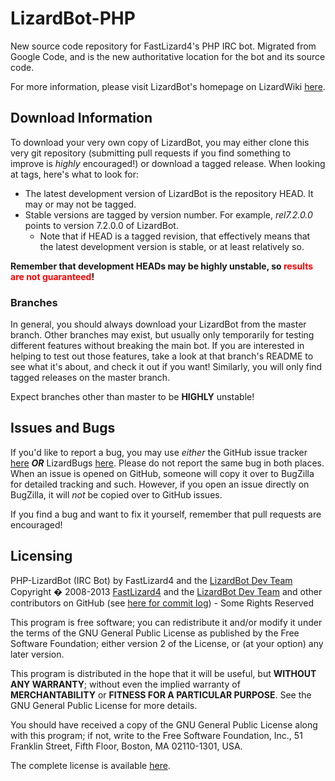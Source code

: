 = LizardBot-PHP =
New source code repository for FastLizard4's PHP IRC bot.  Migrated from Google Code, and is the new authoritative
location for the bot and its source code.

For more information, please visit LizardBot's homepage on LizardWiki [http://fastlizard4.org/wiki/LizardBot here].

== Download Information ==
To download your very own copy of LizardBot, you may either clone this very git repository (submitting pull requests
if you find something to improve is ''highly'' encouraged!) or download a tagged release.  When looking at tags,
here's what to look for:

*The latest development version of LizardBot is the repository HEAD.  It may or may not be tagged.
*Stable versions are tagged by version number.  For example, ''rel7.2.0.0'' points to version 7.2.0.0 of LizardBot.
**Note that if HEAD is a tagged revision, that effectively means that the latest development version is stable, or at least relatively so.

'''Remember that development HEADs may be highly unstable, so <span style="color: #F00;">results are not guaranteed</span>!'''

=== Branches ===
In general, you should always download your LizardBot from the master branch.  Other branches may exist, but usually only temporarily
for testing different features without breaking the main bot.  If you are interested in helping to test out those features, take a look
at that branch's README to see what it's about, and check it out if you want!  Similarly, you will only find tagged releases on the master branch.

Expect branches other than master to be '''HIGHLY''' unstable!

== Issues and Bugs ==
If you'd like to report a bug, you may use ''either'' the GitHub issue tracker [https://github.com/FastLizard4/LizardBot-PHP/issues here]
'''''OR''''' LizardBugs [http://fastlizard4.org/bugzilla/ here].  Please do not report the same bug in both places.  When an issue is opened
on GitHub, someone will copy it over to BugZilla for detailed tracking and such.  However, if you open an issue directly on BugZilla, it will
''not'' be copied over to GitHub issues.

If you find a bug and want to fix it yourself, remember that pull requests are encouraged!

== Licensing ==
PHP-LizardBot (IRC Bot) by FastLizard4 and the [http://fastlizard4.org/wiki/LizardBot/Team LizardBot Dev Team]
Copyright � 2008-2013 [https://en.wikipedia.org/wiki/User:FastLizard4 FastLizard4] and the [http://fastlizard4.org/wiki/LizardBot/Team LizardBot Dev Team] and other contributors on GitHub (see [https://github.com/FastLizard4/LizardBot-PHP/commits/master here for commit log]) - Some Rights Reserved

This program is free software; you can redistribute it and/or modify it under the terms of the GNU General Public License as published by the Free Software Foundation; either version 2 of the License, or (at your option) any later version.

This program is distributed in the hope that it will be useful, but '''WITHOUT ANY WARRANTY'''; without even the implied warranty of '''MERCHANTABILITY''' or '''FITNESS FOR A PARTICULAR PURPOSE'''. See the GNU General Public License for more details.

You should have received a copy of the GNU General Public License along with this program; if not, write to the Free Software Foundation, Inc., 51 Franklin Street, Fifth Floor, Boston, MA 02110-1301, USA.

The complete license is available [http://www.gnu.org/licenses/old-licenses/gpl-2.0.html here].
